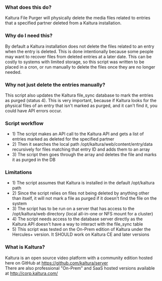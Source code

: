 === What does this do? ===
Kaltura File Purger will physically delete the media files related to entries that a specified partner deleted from a Kaltura installation.
=== Why do I need this? ===
By default a Kaltura installation does not delete the files related to an entry when the entry is deleted. This is done intentionally because some people may want to recover files from deleted entries at a later date.
This can be costly to systems with limited storage, so this script was written to be placed in a cron, or run manually to delete the files once they are no longer needed.
=== Why not just delete the entries manually? ===
This script also updates the Kaltura file_sync database to mark the entries as purged (status 4). This is very important, because if Kaltura looks for the physical files of an entry that isn't marked as purged, and it can't find it, you could
have API errors occur.
=== Script workflow ===
*1) The script makes an API call to the Kaltura API and gets a list of entries marked as deleted for the specified partner
*2) Then it searches the local path /opt/kaltura/web/content/entry/data recursively for files matching that entry ID and adds them to an array
*3) The script then goes through the array and deletes the file and marks it as purged in the DB
=== Limitations ===
*1) The script assumes that Kaltura is installed in the default /opt/kaltura path
*2) Since the script relies on files not being deleted by anything other than itself, it will not mark a file as purged if it doesn't find the file on the system
*3) The script has to be run on a server that has access to the /opt/kaltura/web directory (local all-in-one or NFS mount for a cluster)
*4) The script needs access to the database server directly as the Kaltura API doesn't have a way to interact with the file_sync table
*5) This script was tested on the On-Prem edition of Kaltura under the Hercules+ version. It SHOULD work on Kaltura CE and later versions
=== What is Kaltura? ===
Kaltura is an open source video platform with a community edition hosted here on GitHub at https://github.com/kaltura/server
<br>There are also professional "On-Prem" and SaaS hosted versions available at http://corp.kaltura.com/
